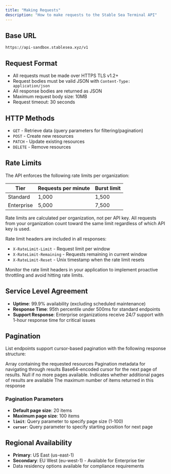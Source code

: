 ```yaml
---
title: "Making Requests"
description: "How to make requests to the Stable Sea Terminal API"
---
```


## Base URL

```
https://api-sandbox.stablesea.xyz/v1
```

## Request Format

- All requests must be made over HTTPS TLS v1.2+
- Request bodies must be valid JSON with `Content-Type: application/json`
- All response bodies are returned as JSON
- Maximum request body size: 10MB
- Request timeout: 30 seconds

## HTTP Methods

- `GET` - Retrieve data (query parameters for filtering/pagination)
- `POST` - Create new resources
- `PATCH` - Update existing resources
- `DELETE` - Remove resources

## Rate Limits

The API enforces the following rate limits per organization:

| Tier       | Requests per minute | Burst limit |
| ---------- | ------------------- | ----------- |
| Standard   | 1,000               | 1,500       |
| Enterprise | 5,000               | 7,500       |

<Note>
  Rate limits are calculated per organization, not per API key. All requests
  from your organization count toward the same limit regardless of which API key
  is used.
</Note>

Rate limit headers are included in all responses:

- `X-RateLimit-Limit` - Request limit per window
- `X-RateLimit-Remaining` - Requests remaining in current window
- `X-RateLimit-Reset` - Unix timestamp when the rate limit resets

<Tip>
  Monitor the rate limit headers in your application to implement proactive
  throttling and avoid hitting rate limits.
</Tip>

## Service Level Agreement

- **Uptime**: 99.9% availability (excluding scheduled maintenance)
- **Response Time**: 95th percentile under 500ms for standard endpoints
- **Support Response**: Enterprise organizations receive 24/7 support with 1-hour response time for critical issues

## Pagination

List endpoints support cursor-based pagination with the following response structure:

<ResponseField name="data" type="array">
  Array containing the requested resources
</ResponseField>

<ResponseField name="pagination" type="object">
  Pagination metadata for navigating through results
</ResponseField>

<ResponseField name="pagination.next_cursor" type="string">
  Base64-encoded cursor for the next page of results. Null if no more pages
  available.
</ResponseField>

<ResponseField name="pagination.has_more" type="boolean">
  Indicates whether additional pages of results are available
</ResponseField>

<ResponseField name="pagination.limit" type="number">
  The maximum number of items returned in this response
</ResponseField>

### Pagination Parameters

- **Default page size**: 20 items
- **Maximum page size**: 100 items
- **`limit`**: Query parameter to specify page size (1-100)
- **`cursor`**: Query parameter to specify starting position for next page

## Regional Availability

- **Primary**: US East (us-east-1)
- **Secondary**: EU West (eu-west-1) - Available for Enterprise tier
- Data residency options available for compliance requirements
